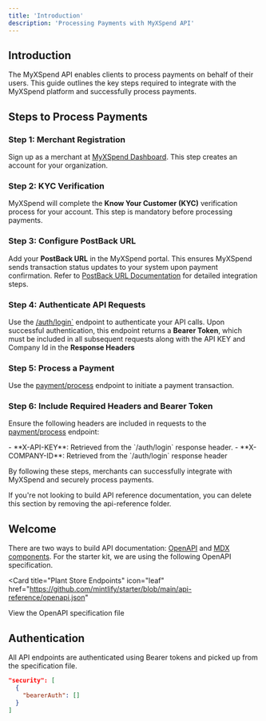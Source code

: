 ```yaml
---
title: 'Introduction'
description: 'Processing Payments with MyXSpend API'
---
```


## Introduction
The MyXSpend API enables clients to process payments on behalf of their users. This guide outlines the key steps required to integrate with the MyXSpend platform and successfully process payments.

## Steps to Process Payments

### Step 1: Merchant Registration  
Sign up as a merchant at [MyXSpend Dashboard](https://myxspend.com/dashboard). This step creates an account for your organization.

### Step 2: KYC Verification  
MyXSpend will complete the **Know Your Customer (KYC)** verification process for your account. This step is mandatory before processing payments.

### Step 3: Configure PostBack URL  
Add your **PostBack URL** in the MyXSpend portal. This ensures MyXSpend sends transaction status updates to your system upon payment confirmation. Refer to [PostBack URL Documentation](/webhook/postback) for detailed integration steps.

### Step 4: Authenticate API Requests  
Use the [/auth/login`](/endpoint/auth/post) endpoint to authenticate your API calls. Upon successful authentication, this endpoint returns a **Bearer Token**, which must be included in all subsequent requests along with the API KEY and Company Id in the **Response Headers**

### Step 5: Process a Payment  
Use the [payment/process](/endpoint/payment/post) endpoint to initiate a payment transaction.

### Step 6: Include Required Headers and Bearer Token 
Ensure the following headers are included in requests to the [payment/process](/endpoint/payment/post) endpoint:

<Note>
  - **X-API-KEY**: Retrieved from the `/auth/login` response header.
  - **X-COMPANY-ID**: Retrieved from the `/auth/login` response header
</Note>

By following these steps, merchants can successfully integrate with MyXSpend and securely process payments.



<Note>
  If you're not looking to build API reference documentation, you can delete
  this section by removing the api-reference folder.
</Note>

## Welcome

There are two ways to build API documentation: [OpenAPI](https://mintlify.com/docs/api-playground/openapi/setup) and [MDX components](https://mintlify.com/docs/api-playground/mdx/configuration). For the starter kit, we are using the following OpenAPI specification.

<Card
  title="Plant Store Endpoints"
  icon="leaf"
  href="https://github.com/mintlify/starter/blob/main/api-reference/openapi.json"
>
  View the OpenAPI specification file
</Card>

## Authentication

All API endpoints are authenticated using Bearer tokens and picked up from the specification file.

```json
"security": [
  {
    "bearerAuth": []
  }
]
```
